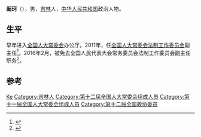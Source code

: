 '''阚珂'''（{{bd|1955年||||阚珂}}），男，[[吉林|吉林]]人，[[中华人民共和国|中华人民共和国]]政治人物。

== 生平 ==
早年进入[[全国人大常委会|全国人大常委会]]办公厅。2011年，任[[全国人大常委会法制工作委员会|全国人大常委会法制工作委员会]]副主任<ref>{{cite web|title=全国人大常委会任命阚珂为法制工作委员会副主任|url=http://news.xinhuanet.com/politics/2011-12/31/c_111345610.htm|publisher=新华网|accessdate=2013-03-28|deadurl=yes|archiveurl=https://web.archive.org/web/20120117212116/http://news.xinhuanet.com/politics/2011-12/31/c_111345610.htm|archivedate=2012-01-17}}</ref>。2016年2月，被免去全国人民代表大会常务委员会法制工作委员会副主任职务<ref>{{cite news|title=全国人民代表大会常务委员会任免名单（全国人大常委会个别副秘书长、工作委员会部分副主任）（2016年2月26日第十二届全国人民代表大会常务委员会第十九次会议通过）|url=http://www.npc.gov.cn/wxzl/gongbao/2016-06/03/content_1993614.htm|accessdate=2016-07-25|newspaper=中国人大网|archive-date=2016-08-28|archive-url=https://web.archive.org/web/20160828173928/http://www.npc.gov.cn/wxzl/gongbao/2016-06/03/content_1993614.htm|dead-url=no}}</ref>。

== 参考 ==
{{reflist}}

{{中国政治人物小作品}}
{{中华全国新闻工作者协会第八届理事会}}

{{Authority control}}
{{DEFAULTSORT:Kan ke}}
[[Category:闞姓|Ke]]
[[Category:吉林人|Category:吉林人]]
[[Category:第十二届全国人大常委会组成人员|Category:第十二届全国人大常委会组成人员]]
[[Category:第十一届全国人大常委会组成人员|Category:第十一届全国人大常委会组成人员]]
[[Category:第十二届全国政协委员|Category:第十二届全国政协委员]]
